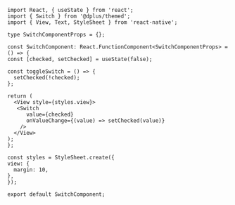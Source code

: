 ```SnackPlayer  Switch
import React, { useState } from 'react';
import { Switch } from '@dplus/themed';
import { View, Text, StyleSheet } from 'react-native';

type SwitchComponentProps = {};

const SwitchComponent: React.FunctionComponent<SwitchComponentProps> = () => {
const [checked, setChecked] = useState(false);

const toggleSwitch = () => {
  setChecked(!checked);
};

return (
  <View style={styles.view}>
   <Switch
      value={checked}
      onValueChange={(value) => setChecked(value)}
    />
  </View>
);
};

const styles = StyleSheet.create({
view: {
  margin: 10,
},
});

export default SwitchComponent;
```
